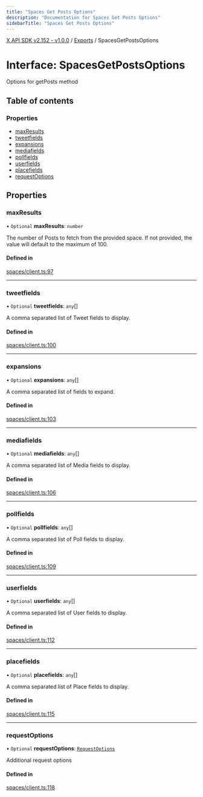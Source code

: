 ```yaml
---
title: "Spaces Get Posts Options"
description: "Documentation for Spaces Get Posts Options"
sidebarTitle: "Spaces Get Posts Options"
---
```


[X API SDK v2.152 - v1.0.0](../README.md) / [Exports](../modules.md) / SpacesGetPostsOptions

# Interface: SpacesGetPostsOptions

Options for getPosts method

## Table of contents

### Properties

- [maxResults](SpacesGetPostsOptions.md#maxresults)
- [tweetfields](SpacesGetPostsOptions.md#tweetfields)
- [expansions](SpacesGetPostsOptions.md#expansions)
- [mediafields](SpacesGetPostsOptions.md#mediafields)
- [pollfields](SpacesGetPostsOptions.md#pollfields)
- [userfields](SpacesGetPostsOptions.md#userfields)
- [placefields](SpacesGetPostsOptions.md#placefields)
- [requestOptions](SpacesGetPostsOptions.md#requestoptions)

## Properties

### maxResults

• `Optional` **maxResults**: `number`

The number of Posts to fetch from the provided space. If not provided, the value will default to the maximum of 100.

#### Defined in

[spaces/client.ts:97](https://github.com/xdevplatform/xdk/blob/ad4172ef5f68f089e0f077a190b271016dd35bf7/xdk/typescript/src/spaces/client.ts#L97)

___

### tweetfields

• `Optional` **tweetfields**: `any`[]

A comma separated list of Tweet fields to display.

#### Defined in

[spaces/client.ts:100](https://github.com/xdevplatform/xdk/blob/ad4172ef5f68f089e0f077a190b271016dd35bf7/xdk/typescript/src/spaces/client.ts#L100)

___

### expansions

• `Optional` **expansions**: `any`[]

A comma separated list of fields to expand.

#### Defined in

[spaces/client.ts:103](https://github.com/xdevplatform/xdk/blob/ad4172ef5f68f089e0f077a190b271016dd35bf7/xdk/typescript/src/spaces/client.ts#L103)

___

### mediafields

• `Optional` **mediafields**: `any`[]

A comma separated list of Media fields to display.

#### Defined in

[spaces/client.ts:106](https://github.com/xdevplatform/xdk/blob/ad4172ef5f68f089e0f077a190b271016dd35bf7/xdk/typescript/src/spaces/client.ts#L106)

___

### pollfields

• `Optional` **pollfields**: `any`[]

A comma separated list of Poll fields to display.

#### Defined in

[spaces/client.ts:109](https://github.com/xdevplatform/xdk/blob/ad4172ef5f68f089e0f077a190b271016dd35bf7/xdk/typescript/src/spaces/client.ts#L109)

___

### userfields

• `Optional` **userfields**: `any`[]

A comma separated list of User fields to display.

#### Defined in

[spaces/client.ts:112](https://github.com/xdevplatform/xdk/blob/ad4172ef5f68f089e0f077a190b271016dd35bf7/xdk/typescript/src/spaces/client.ts#L112)

___

### placefields

• `Optional` **placefields**: `any`[]

A comma separated list of Place fields to display.

#### Defined in

[spaces/client.ts:115](https://github.com/xdevplatform/xdk/blob/ad4172ef5f68f089e0f077a190b271016dd35bf7/xdk/typescript/src/spaces/client.ts#L115)

___

### requestOptions

• `Optional` **requestOptions**: [`RequestOptions`](RequestOptions.md)

Additional request options

#### Defined in

[spaces/client.ts:118](https://github.com/xdevplatform/xdk/blob/ad4172ef5f68f089e0f077a190b271016dd35bf7/xdk/typescript/src/spaces/client.ts#L118)
